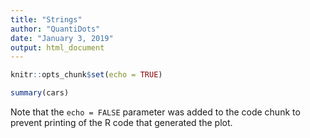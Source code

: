 ```yaml
---
title: "Strings"
author: "QuantiDots"
date: "January 3, 2019"
output: html_document
---
```


```r
knitr::opts_chunk$set(echo = TRUE)
```


```r
summary(cars)
```


Note that the `echo = FALSE` parameter was added to the code chunk to prevent printing of the R code that generated the plot.
